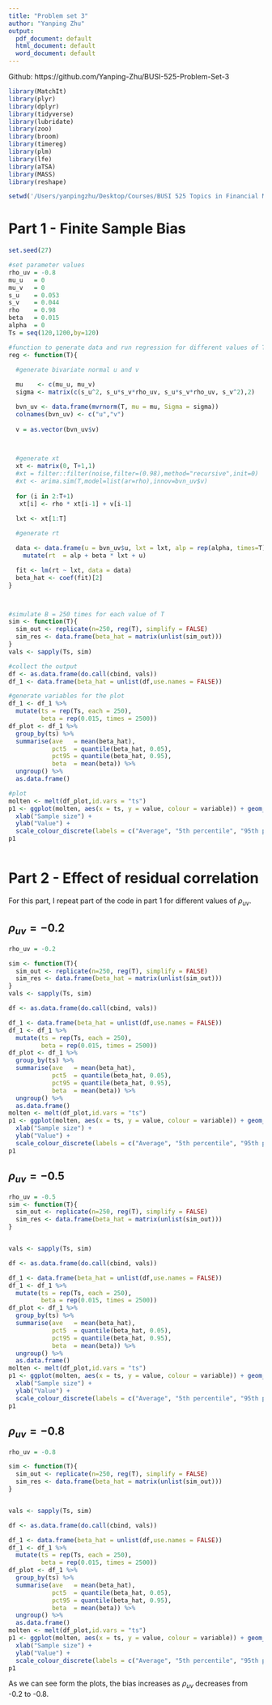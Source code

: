 ```yaml
---
title: "Problem set 3"
author: "Yanping Zhu"
output:
  pdf_document: default
  html_document: default
  word_document: default
---
```


Github: https://github.com/Yanping-Zhu/BUSI-525-Problem-Set-3 

```r
library(MatchIt)
library(plyr)
library(dplyr)
library(tidyverse)
library(lubridate)
library(zoo)
library(broom)
library(timereg)
library(plm)
library(lfe)
library(aTSA)
library(MASS)
library(reshape)

setwd('/Users/yanpingzhu/Desktop/Courses/BUSI 525 Topics in Financial Markets Research/Assignments/Problem set 3')
```

# Part 1 - Finite Sample Bias

```r
set.seed(27)

#set parameter values
rho_uv = -0.8
mu_u   = 0
mu_v   = 0
s_u    = 0.053
s_v    = 0.044
rho    = 0.98
beta   = 0.015
alpha  = 0
Ts = seq(120,1200,by=120)

#function to generate data and run regression for different values of T
reg <- function(T){
  
  #generate bivariate normal u and v 

  mu    <- c(mu_u, mu_v)
  sigma <- matrix(c(s_u^2, s_u*s_v*rho_uv, s_u*s_v*rho_uv, s_v^2),2)

  bvn_uv <- data.frame(mvrnorm(T, mu = mu, Sigma = sigma))
  colnames(bvn_uv) <- c("u","v")
  
  v = as.vector(bvn_uv$v)
  


  #generate xt
  xt <- matrix(0, T+1,1)
  #xt = filter::filter(noise,filter=(0.98),method="recursive",init=0)
  #xt <- arima.sim(T,model=list(ar=rho),innov=bvn_uv$v)
  
  for (i in 2:T+1)
   xt[i] <- rho * xt[i-1] + v[i-1]

  lxt <- xt[1:T]
  
  #generate rt

  data <- data.frame(u = bvn_uv$u, lxt = lxt, alp = rep(alpha, times=T), beta =rep(beta, times=T) ) %>% 
    mutate(rt  = alp + beta * lxt + u) 

  fit <- lm(rt ~ lxt, data = data)
  beta_hat <- coef(fit)[2]
}



#simulate B = 250 times for each value of T
sim <- function(T){
  sim_out <- replicate(n=250, reg(T), simplify = FALSE)  
  sim_res <- data.frame(beta_hat = matrix(unlist(sim_out)))
}
vals <- sapply(Ts, sim)

#collect the output 
df <- as.data.frame(do.call(cbind, vals))
df_1 <- data.frame(beta_hat = unlist(df,use.names = FALSE))

#generate variables for the plot 
df_1 <- df_1 %>% 
  mutate(ts = rep(Ts, each = 250),
         beta = rep(0.015, times = 2500))
df_plot <- df_1 %>% 
  group_by(ts) %>% 
  summarise(ave   = mean(beta_hat),
            pct5  = quantile(beta_hat, 0.05),
            pct95 = quantile(beta_hat, 0.95),
            beta  = mean(beta)) %>% 
  ungroup() %>% 
  as.data.frame()

#plot
molten <- melt(df_plot,id.vars = "ts")
p1 <- ggplot(molten, aes(x = ts, y = value, colour = variable)) + geom_line()+
  xlab("Sample size") +
  ylab("Value") +
  scale_colour_discrete(labels = c("Average", "5th percentile", "95th percentile","True beta"))
p1



```


# Part 2 - Effect of residual correlation


For this part, I repeat part of the code in part 1 for different values of $\rho_{uv}$. 



## $\rho_{uv} = -0.2$ 

```r
rho_uv = -0.2

sim <- function(T){
  sim_out <- replicate(n=250, reg(T), simplify = FALSE)  
  sim_res <- data.frame(beta_hat = matrix(unlist(sim_out)))
}
vals <- sapply(Ts, sim)

df <- as.data.frame(do.call(cbind, vals))

df_1 <- data.frame(beta_hat = unlist(df,use.names = FALSE))
df_1 <- df_1 %>% 
  mutate(ts = rep(Ts, each = 250),
         beta = rep(0.015, times = 2500))
df_plot <- df_1 %>% 
  group_by(ts) %>% 
  summarise(ave   = mean(beta_hat),
            pct5  = quantile(beta_hat, 0.05),
            pct95 = quantile(beta_hat, 0.95),
            beta  = mean(beta)) %>% 
  ungroup() %>% 
  as.data.frame()
molten <- melt(df_plot,id.vars = "ts")
p1 <- ggplot(molten, aes(x = ts, y = value, colour = variable)) + geom_line()+
  xlab("Sample size") +
  ylab("Value") +
  scale_colour_discrete(labels = c("Average", "5th percentile", "95th percentile","True beta"))
p1


```
## $\rho_{uv} = -0.5$ 

```r
rho_uv = -0.5
sim <- function(T){
  sim_out <- replicate(n=250, reg(T), simplify = FALSE)  
  sim_res <- data.frame(beta_hat = matrix(unlist(sim_out)))
}


vals <- sapply(Ts, sim)

df <- as.data.frame(do.call(cbind, vals))

df_1 <- data.frame(beta_hat = unlist(df,use.names = FALSE))
df_1 <- df_1 %>% 
  mutate(ts = rep(Ts, each = 250),
         beta = rep(0.015, times = 2500))
df_plot <- df_1 %>% 
  group_by(ts) %>% 
  summarise(ave   = mean(beta_hat),
            pct5  = quantile(beta_hat, 0.05),
            pct95 = quantile(beta_hat, 0.95),
            beta  = mean(beta)) %>% 
  ungroup() %>% 
  as.data.frame()
molten <- melt(df_plot,id.vars = "ts")
p1 <- ggplot(molten, aes(x = ts, y = value, colour = variable)) + geom_line()+
  xlab("Sample size") +
  ylab("Value") +
  scale_colour_discrete(labels = c("Average", "5th percentile", "95th percentile","True beta"))
p1

```

## $\rho_{uv} = -0.8$ 

```r
rho_uv = -0.8

sim <- function(T){
  sim_out <- replicate(n=250, reg(T), simplify = FALSE)  
  sim_res <- data.frame(beta_hat = matrix(unlist(sim_out)))
}


vals <- sapply(Ts, sim)

df <- as.data.frame(do.call(cbind, vals))

df_1 <- data.frame(beta_hat = unlist(df,use.names = FALSE))
df_1 <- df_1 %>% 
  mutate(ts = rep(Ts, each = 250),
         beta = rep(0.015, times = 2500))
df_plot <- df_1 %>% 
  group_by(ts) %>% 
  summarise(ave   = mean(beta_hat),
            pct5  = quantile(beta_hat, 0.05),
            pct95 = quantile(beta_hat, 0.95),
            beta  = mean(beta)) %>% 
  ungroup() %>% 
  as.data.frame()
molten <- melt(df_plot,id.vars = "ts")
p1 <- ggplot(molten, aes(x = ts, y = value, colour = variable)) + geom_line()+
  xlab("Sample size") +
  ylab("Value") +
  scale_colour_discrete(labels = c("Average", "5th percentile", "95th percentile","True beta"))
p1

```


As we can see form the plots, the bias increases as $\rho_{uv}$ decreases from -0.2 to -0.8. 